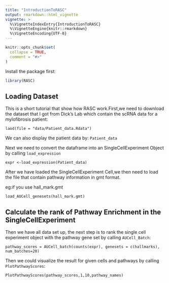 ```yaml
---
title: "IntroductionToRASC"
output: rmarkdown::html_vignette
vignette: >
  %\VignetteIndexEntry{IntroductionToRASC}
  %\VignetteEngine{knitr::rmarkdown}
  %\VignetteEncoding{UTF-8}
---
```



```r
knitr::opts_chunk$set(
  collapse = TRUE,
  comment = "#>"
)
```
Install the package first:
```r
library(RASC)
```
## Loading Dataset

This is a short tutorial that show how RASC work.First,we need to download the dataset that I got from Dick's Lab which contain the scRNA data for a mylofibrosis patient:

`laod(file = "data/Patient_data.Rdata")`

We can also display the patient data by:
`Patient_data`

Next we need to convert the dataframe into an SingleCellExperiment Object by calling `load_expression`

```
expr <-load_expression(Patient_data)
```
After we have loaded the SingleCellExperiment Cell,we then need to load the file that contain pathway information in gmt format.

eg:if you use hall_mark.gmt
```
load_AUCell_genesets(hall_mark.gmt)

```

## Calculate the rank of Pathway Enrichment in the SingleCellExperiment

Then we have all data set up, the next step is to rank the single cell experiment object with the pathway gene set by calling `AUCell_Batch`:
```
pathway_scores = AUCell_batch(counts(expr), genesets = c(hallmarks), num_batches=20)
```
Then we could visualize the result for given cells and pathways by calling `PlotPathwayScores`:
```
PlotPathwayScores(pathway_scores,1,10,pathway_names)
```
